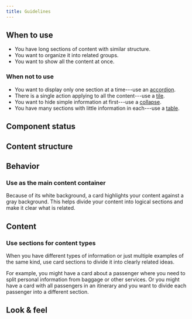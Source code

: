 ```yaml
---
title: Guidelines
---
```



<ReactExample name="Card" />

## When to use

- You have long sections of content with similar structure.
- You want to organize it into related groups.
- You want to show all the content at once.

### When not to use

- You want to display only one section at a time---use an [accordion](/components/structure/accordion/).
- There is a single action applying to all the content---use a [tile](/components/structure/tile/).
- You want to hide simple information at first---use a [collapse](/components/interaction/collapse/).
- You have many sections with little information in each---use a [table](/components/interaction/table/).

## Component status

<ComponentStatus component="Card" />

## Content structure

<FigmaFile
  file="4QJZqvBvRrLu6t9mwObCkA"
  node="0%3A148"
  alt="Title: sets the context for the card and works best when short; action: creates an action associated with the whole card; closed card sections: sets the context for content that can be expanded; expanded card section: supports progressive disclosure for showing more complex or structured content."
/>

## Behavior

### Use as the main content container       

Because of its white background, a card highlights your content against a gray background.
This helps divide your content into logical sections and make it clear what is related.

## Content

<DescriptionsExtraSnippet />

### Use sections for content types

When you have different types of information or just multiple examples of the same kind,
use card sections to divide it into clearly related ideas.

For example, you might have a card about a passenger
where you need to split personal information from baggage or other services.
Or you might have a card with all passengers in an itinerary
and you want to divide each passenger into a different section.

<ReactExample name="Card uncontrolled sections" />

## Look & feel


<VisualHierarchySnippet component="card"/>
